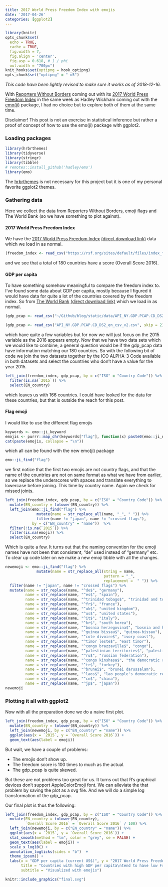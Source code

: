 ```yaml
---
title: 2017 World Press Freedom Index with emojis
date: '2017-04-26'
categories: [ggplot2]
---
```


```r
library(knitr)
opts_chunk$set(
  echo = TRUE, 
  cache = TRUE,
  fig.width = 7, 
  fig.align = 'center',
  fig.asp = 0.618, # 1 / phi
  out.width = "700px")
knit_hooks$set(optipng = hook_optipng)
opts_chunk$set("optipng" = "-o5")
```

*This code have been lightly revised to make sure it works as of 2018-12-16.*  

With [Reporters Without Borders](https://rsf.org/en) coming out with its [2017 World Press Freedom Index](https://rsf.org/en/ranking/2017) in the same week as Hadley Wickham coming out with the [emo(ji)](https://github.com/hadley/emo) package, I had no choice but to explore both of them at the same time.  

Disclaimer! This post is not an exercise in statistical inference but rather a proof of concept of how to use the emo(ji) package with ggplot2.   

### Loading packages

```r
library(hrbrthemes)
library(tidyverse)
library(stringr)
library(tibble)
# remotes::install_github('hadley/emo')
library(emo)
```

The [hrbrthemes](https://github.com/hrbrmstr/hrbrthemes) is not necessary for this project but it is one of my personal favorite ggplot2 themes.  

### Gathering data

Here we collect the data from Reporters Without Borders, emoji flags and The World Bank (so we have something to plot against).  

#### 2017 World Press Freedom Index

We have the [2017 World Press Freedom Index](https://rsf.org/en/ranking/2017) [(direct download link)](https://rsf.org/sites/default/files/index_format_upload_2017-v2_1_0.csv) data which we load in as normal.  

```r
(freedom_index <- read_csv("https://rsf.org/sites/default/files/index_format_upload_2017-v2_1_0.csv"))
```

and we see that a total of 180 countries have a score (Overall Score 2016).  

#### GDP per capita

To have something somehow meaningful to compare the freedom index to. I've found some data about GDP per capita, mostly because I figured it would have data for quite a lot of the countries covered by the freedom index. So from [The World Bank](http://data.worldbank.org/indicator/NY.GDP.PCAP.CD) [(direct download link)](http://api.worldbank.org/v2/en/indicator/NY.GDP.PCAP.CD?downloadformat=csv)
which we load in as normal.  

```r
(gdp_pcap <- read_csv("~/Github/blog/static/data/API_NY.GDP.PCAP.CD_DS2_en_csv_v2.csv", skip = 3))
```

```r
(gdp_pcap <- read_csv("API_NY.GDP.PCAP.CD_DS2_en_csv_v2.csv", skip = 2))
```

which have quite a few variables but for now we will just focus on the 2015 variable as the 2016 appears empty. Now that we have two data sets which we would like to combine, a general question would be if the gdp_pcap data have information matching our 180 countries. So with the following bit of code we join the two datasets together by the ICO ALPHA-3 Code available in both datasets and select the countries who don't have a value for the year 2015.  

```r
left_join(freedom_index, gdp_pcap, by = c("ISO" = "Country Code")) %>% 
  filter(is.na(`2015`)) %>% 
  select(EN_country)
```

which leaves us with 166 countries. I could have looked for the data for these countries, but that is outside the reach for this post.  

#### Flag emoji

I would like to use the different flag emojis

```r
keywords <- emo::ji_keyword
emojis <- purrr::map_chr(keywords["flag"], function(x) paste0(emo::ji_name[x], collapse = ""))
cat(paste(emojis, collapse = "\n"))
```

which all can be found with the new emo(ji) package

```r
emo::ji_find("flag")
```

we first notice that the first two emojis are not country flags, and that the name of the countries are not on same format as what we have from earlier, so we replace the underscores with spaces and translate everything to lowercase before joining. This time by country name. Again we check for missed joints.  

```r
left_join(freedom_index, gdp_pcap, by = c("ISO" = "Country Code")) %>% 
  mutate(EN_country = tolower(EN_country)) %>% 
  left_join(emo::ji_find("flag") %>% 
              mutate(name = str_replace_all(name, "_", " ")) %>% 
              filter(name != "japan", name != "crossed flags"), 
            by = c("EN_country" = "name"))  %>% 
  filter(!is.na(`2015`)) %>% 
  filter(is.na(emoji)) %>% 
  select(EN_country)
```

Which is quite a few. It turns out that the naming convention for the emoji names have not been that consistent, "de" used instead of "germany" etc. To clear up code later on we make a new emoji tibble with all the changes.  

```r
newemoji <- emo::ji_find("flag") %>% 
              mutate(name = str_replace_all(string = name,
                                            pattern = "_",
                                            replacement =  " ")) %>% 
  filter(name != "japan", name != "crossed flags") %>% 
  mutate(name = str_replace(name, "^de$", "germany"),
         name = str_replace(name, "^es$", "spain"),
         name = str_replace(name, "^trinidad tobago$", "trinidad and tobago"),
         name = str_replace(name, "^fr$", "france"),
         name = str_replace(name, "^uk$", "united kingdom"),
         name = str_replace(name, "^us$", "united states"),
         name = str_replace(name, "^it$", "italy"),
         name = str_replace(name, "^kr$", "south korea"),
         name = str_replace(name, "^bosnia herzegovina$", "bosnia and herzegovina"),
         name = str_replace(name, "^guinea bissau$", "guinea-bissau"),
         name = str_replace(name, "^cote divoire$", "ivory coast"),
         name = str_replace(name, "^timor leste$", "east timor"),
         name = str_replace(name, "^congo brazzaville$", "congo"),
         name = str_replace(name, "^palestinian territories$", "palestine"),
         name = str_replace(name, "^ru$", "russian federation"),
         name = str_replace(name, "^congo kinshasa$", "the democratic republic of the congo"),
         name = str_replace(name, "^tr$", "turkey"),
         name = str_replace(name, "^brunei$", "brunei darussalam"),
         name = str_replace(name, "^laos$", "lao people's democratic republic"),
         name = str_replace(name, "^cn$", "china"),
         name = str_replace(name, "^jp$", "japan"))
newemoji
```

### Plotting it all with ggplot2

Now with all the preparation done we do a naive first plot. 

```r
left_join(freedom_index, gdp_pcap, by = c("ISO" = "Country Code")) %>% 
  mutate(EN_country = tolower(EN_country)) %>% 
  left_join(newemoji, by = c("EN_country" = "name")) %>% 
  ggplot(aes(x = `2015`, y = `Overall Score 2016`)) +
  geom_text(aes(label = emoji))
```

But wait, we have a couple of problems:

- The emojis don't show up. 
- The freedom score is 100 times to much as the actual.
- The gdp_pcap is quite skewed.  

But these are not problems too great for us. It turns out that R's graphical devices don't support AppleColorEmoji font. We can alleviate the that problem by saving the plot as a svg file. And we will do a simple log transformation of the gdp_pcap.  

Our final plot is thus the following:

```r
left_join(freedom_index, gdp_pcap, by = c("ISO" = "Country Code")) %>% 
  mutate(EN_country = tolower(EN_country),
         `Overall Score 2016` = `Overall Score 2016` / 100) %>% 
  left_join(newemoji, by = c("EN_country" = "name")) %>% 
  ggplot(aes(x = `2015`, y = `Overall Score 2016`)) +
  stat_smooth(method = "lm", color = "grey", se = FALSE) +
  geom_text(aes(label = emoji)) +
  scale_x_log10() +
  annotation_logticks(sides = "b")  +
  theme_ipsum() +
  labs(x = "GDP per capita (current US$)", y = "2017 World Press Freedom Index",
       title = "Countries with high GDP per capita\ntend to have low Freedom Index",
       subtitle = "Visualized with emojis")
```

```r
knitr::include_graphics("final.svg")
```

